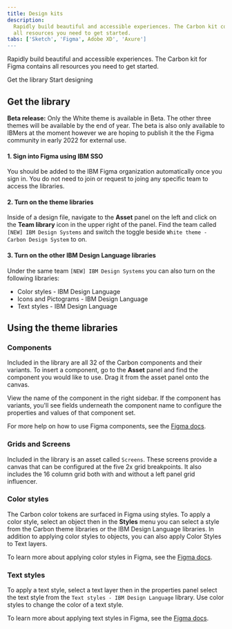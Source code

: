 ```yaml
---
title: Design kits
description:
  Rapidly build beautiful and accessible experiences. The Carbon kit contains
  all resources you need to get started.
tabs: ['Sketch', 'Figma', Adobe XD', 'Axure']
---
```


<PageDescription>

Rapidly build beautiful and accessible experiences. The Carbon kit for Figma
contains all resources you need to get started.

</PageDescription>

<AnchorLinks>

<AnchorLink>Get the library</AnchorLink>
<AnchorLink>Start designing</AnchorLink>

</AnchorLinks>

## Get the library

<InlineNotification>

**Beta release:** Only the White theme is available in Beta. The other three
themes will be available by the end of year. The beta is also only available to
IBMers at the moment however we are hoping to publish it the the Figma community
in early 2022 for external use.

</InlineNotification>

#### 1. Sign into Figma using IBM SSO

You should be added to the IBM Figma organization automatically once you sign
in. You do not need to join or request to joing any specific team to access the
libraries.



#### 2. Turn on the theme libraries

Inside of a design file, navigate to the **Asset** panel on the left and click
on the **Team library** icon in the upper right of the panel. Find the team
called `[NEW] IBM Design Systems` and switch the toggle beside
`White theme - Carbon Design System` to on.

#### 3. Turn on the other IBM Design Language libraries 

Under the same team `[NEW] IBM Design Systems` you can also turn on the
following libraries:

- Color styles - IBM Design Language
- Icons and Pictograms - IBM Design Language
- Text styles - IBM Design Language

## Using the theme libraries

### Components

Included in the library are all 32 of the Carbon components and their variants.
To insert a component, go to the **Asset** panel and find the component you
would like to use. Drag it from the asset panel onto the canvas.

View the name of the component in the right sidebar. If the component has
variants, you'll see fields underneath the component name to configure the
properties and values of that component set.

For more help on how to use Figma components, see the
[Figma docs](https://help.figma.com/hc/en-us/articles/360056440594-Create-and-use-variants#Use_variants).

### Grids and Screens

Included in the library is an asset called `Screens`. These screens provide a
canvas that can be configured at the five 2x grid breakpoints. It also includes
the 16 column grid both with and without a left panel grid influencer.

### Color styles

The Carbon color tokens are surfaced in Figma using styles. To apply a color
style, select an object then in the **Styles** menu you can select a style from
the Carbon theme libraries or the IBM Design Language libraries. In addition to
applying color styles to objects, you can also apply Color Styles to Text
layers.

To learn more about applying color styles in Figma, see the
[Figma docs](https://help.figma.com/hc/en-us/articles/360040316193).

### Text styles

To apply a text style, select a text layer then in the properties panel select
the text style from the `Text styles - IBM Design Language` library. Use color
styles to change the color of a text style.

To learn more about applying text styles in Figma, see the
[Figma docs](https://help.figma.com/hc/en-us/articles/360039957034-Create-and-Apply-Text-Styles#apply).
